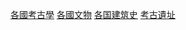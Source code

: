 {{Commonscat|Archaeological sites by country}}
{{Categories by country|nocat}}

[[Category:各國考古學|]]
[[Category:各國文物|]]
[[Category:各国建筑史|]]
[[Category:考古遺址|]]